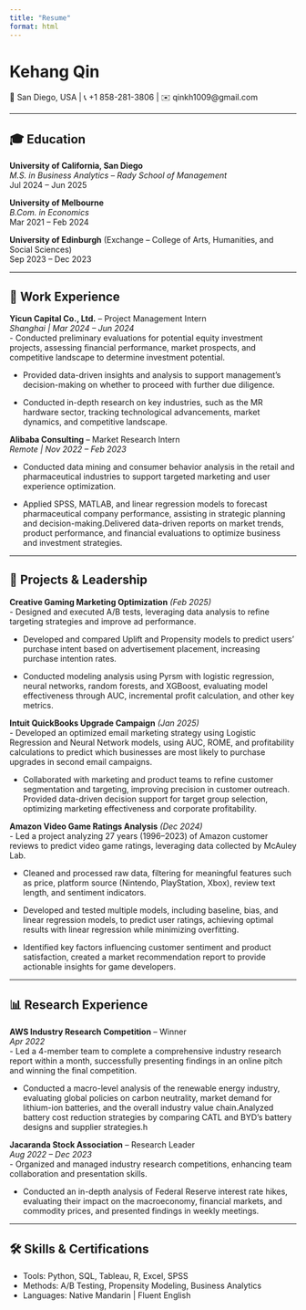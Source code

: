 ```yaml
---
title: "Resume"
format: html
---
```


# Kehang Qin  
📍 San Diego, USA | 📞 +1 858-281-3806 | ✉️ qinkh1009@gmail.com  

---

## 🎓 Education

**University of California, San Diego**  
*M.S. in Business Analytics – Rady School of Management*  
Jul 2024 – Jun 2025

**University of Melbourne**  
*B.Com. in Economics*  
Mar 2021 – Feb 2024

**University of Edinburgh** (Exchange – College of Arts, Humanities, and Social Sciences)  
Sep 2023 – Dec 2023

---

## 💼 Work Experience

**Yicun Capital Co., Ltd.** – Project Management Intern  
*Shanghai | Mar 2024 – Jun 2024*  
- Conducted preliminary evaluations for potential equity investment projects, assessing financial performance, market prospects, and competitive landscape to determine investment potential.

- Provided data-driven insights and analysis to support management’s decision-making on whether to proceed with further due diligence. 

- Conducted in-depth research on key industries, such as the MR hardware sector, tracking technological advancements, market dynamics, and competitive landscape.

**Alibaba Consulting** – Market Research Intern  
*Remote | Nov 2022 – Feb 2023*  

- Conducted data mining and consumer behavior analysis in the retail and pharmaceutical industries to support targeted marketing and user experience optimization. 

- Applied SPSS, MATLAB, and linear regression models to forecast pharmaceutical company performance, assisting in strategic planning and decision-making.Delivered data-driven reports on market trends, product performance, and financial evaluations to optimize business and investment strategies.

---

## 🧠 Projects & Leadership

**Creative Gaming Marketing Optimization** *(Feb 2025)*  
- Designed and executed A/B tests, leveraging data analysis to refine targeting strategies and improve ad performance.

- Developed and compared Uplift and Propensity models to predict users' purchase intent based on advertisement placement, increasing purchase intention rates.

- Conducted modeling analysis using Pyrsm with logistic regression, neural networks, random forests, and XGBoost, evaluating model effectiveness through AUC, incremental profit calculation, and other key metrics. 

**Intuit QuickBooks Upgrade Campaign** *(Jan 2025)*  
- Developed an optimized email marketing strategy using Logistic Regression and Neural Network models, using AUC, ROME, and profitability calculations to predict which businesses are most likely to purchase upgrades in second email campaigns.

- Collaborated with marketing and product teams to refine customer segmentation and targeting, improving precision in customer outreach. Provided data-driven decision support for target group selection, optimizing marketing effectiveness and corporate profitability.

**Amazon Video Game Ratings Analysis** *(Dec 2024)*  
- Led a project analyzing 27 years (1996–2023) of Amazon customer reviews to predict video game ratings, leveraging data collected by McAuley Lab.

- Cleaned and processed raw data, filtering for meaningful features such as price, platform source (Nintendo, PlayStation, Xbox), review text length, and sentiment indicators. 

- Developed and tested multiple models, including baseline, bias, and linear regression models, to predict user ratings, achieving optimal results with linear regression while minimizing overfitting.

- Identified key factors influencing customer sentiment and product satisfaction, created a market recommendation report to provide actionable insights for game developers.

---

## 📊 Research Experience

**AWS Industry Research Competition** – Winner  
*Apr 2022*  
-  Led a 4-member team to complete a comprehensive industry research report within a month, successfully presenting findings in an online pitch and winning the final competition.

- Conducted a macro-level analysis of the renewable energy industry, evaluating global policies on carbon neutrality, market demand for lithium-ion batteries, and the overall industry value chain.Analyzed battery cost reduction strategies by comparing CATL and BYD’s battery designs and supplier strategies.h

**Jacaranda Stock Association** – Research Leader  
*Aug 2022 – Dec 2023*  
- Organized and managed industry research competitions, enhancing team collaboration and presentation skills.

- Conducted an in-depth analysis of Federal Reserve interest rate hikes, evaluating their impact on the macroeconomy, financial markets, and commodity prices, and presented findings in weekly meetings.

---

## 🛠 Skills & Certifications

- Tools: Python, SQL, Tableau, R, Excel, SPSS  
- Methods: A/B Testing, Propensity Modeling, Business Analytics  
- Languages: Native Mandarin | Fluent English
